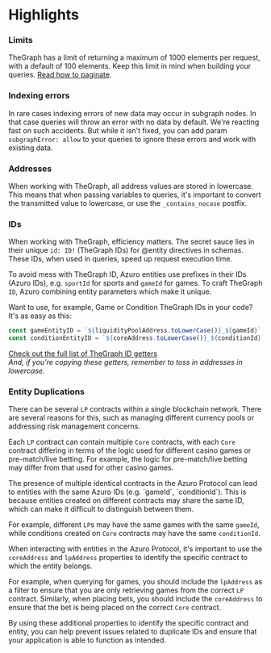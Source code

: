 
# Highlights

### Limits

TheGraph has a limit of returning a maximum of 1000 elements per request, with a default of 100 elements. Keep this
limit in mind when building your queries. [Read how to paginate](https://thegraph.com/docs/en/querying/graphql-api/#pagination).

### Indexing errors

In rare cases indexing errors of new data may occur in subgraph nodes. In that case queries will throw an error with no data by default.
We're reacting fast on such accidents. But while it isn't fixed, you can add param `subgraphError: allow` to your queries to ignore these errors and work with existing data.

### Addresses

When working with TheGraph, all address values are stored in lowercase. This means that when passing variables to
queries, it's important to convert the transmitted value to lowercase, or use the `_contains_nocase` postfix.

### IDs

When working with TheGraph, efficiency matters. The secret sauce lies in their unique `id: ID!` (TheGraph IDs) for @entity directives in schemas.
These IDs, when used in queries, speed up request execution time.

To avoid mess with TheGraph ID, Azuro entities use prefixes in their IDs (Azuro IDs), e.g. `sportId` for sports and `gameId` for games.
To craft TheGraph `ID`, Azuro combining entity parameters which make it unique.

Want to use, for example, Game or Condition TheGraph IDs in your code? It's as easy as this:

```ts
const gameEntityID = `${liquidityPoolAddress.toLowerCase()}_${gameId}`
const conditionEntityID = `${coreAddress.toLowerCase()}_${conditionId}`
```

[Check out the full list of TheGraph ID getters](https://github.com/Azuro-protocol/Azuro-subgraphs/blob/main/api/src/utils/schema.ts)\
_And, if you're copying these getters, remember to toss in addresses in lowercase._

### Entity Duplications

There can be several `LP` contracts within a single blockchain network. There are several reasons for this, such as
managing different currency pools or addressing risk management concerns.

Each `LP` contract can contain multiple `Core` contracts, with each `Core` contract differing in terms of the logic
used for different casino games or pre-match/live betting. For example, the logic for pre-match/live betting may
differ from that used for other casino games.

<Callout type="warning">
  The presence of multiple identical contracts in the Azuro Protocol can lead to entities with the same Azuro IDs (e.g. `gameId`, `conditionId`). This is
  because entities created on different contracts may share the same ID, which can make it difficult to distinguish between them.

  For example, different `LP`s may have the same games with the same `gameId`, while conditions created on `Core` contracts
  may have the same `conditionId`.
</Callout>

When interacting with entities in the Azuro Protocol, it's important to use the `coreAddress` and `lpAddress` properties
to identify the specific contract to which the entity belongs.

For example, when querying for games, you should include the `lpAddress` as a filter to ensure that you are only retrieving
games from the correct `LP` contract. Similarly, when placing bets, you should include the `coreAddress` to ensure that
the bet is being placed on the correct `Core` contract.

By using these additional properties to identify the specific contract and entity, you can help prevent issues related
to duplicate IDs and ensure that your application is able to function as intended.
